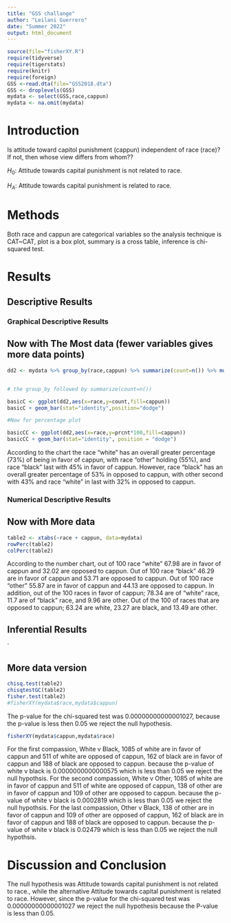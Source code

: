 ```yaml
---
title: "GSS challange"
author: "Leilani Guerrero"
date: "Summer 2022"
output: html_document
---
```








```r
source(file="fisherXY.R")
require(tidyverse)
require(tigerstats)
require(knitr)
require(foreign)
GSS <-read.dta(file="GSS2018.dta")
GSS <- droplevels(GSS)
mydata <- select(GSS,race,cappun)
mydata <- na.omit(mydata)
```

# Introduction

<!--In this section you explain what you are trying to show.  Where did the data come from?  What is the research or other question you are trying to answer?.  If you skimp in this section expect to be marked down in your grade. Paint a picture of the project a couple of paragraphs is expected!-->

Is attitude toward capitol punishment (cappun) independent of race (race)?
If not, then whose view differs from whom??

$H_0$: Attitude towards capital punishment is not related to race.

$H_A$: Attitude towards capital punishment is related to race.

# Methods

<!--Decide on your methods:  use "variable analysis" or other appropriate descriptors.  Make sure to choose at least one graphical method and at least one numerical method. Discuss what data manipulations may be needed for example subsetting or other binning procedures and what sort of graphical displays and inferential tools will be used!-->
Both race and cappun are categorical variables so the analysis technique is CAT~CAT, plot is a box plot, summary is a cross table, inference is chi-squared test.

# Results

<!--Divide this section into two sub-sections:  One for your descriptive  results and one for your inferential results.!-->

## Descriptive Results

### Graphical Descriptive Results

<!--Graphical results here.  Make sure to show your code.  Provide appropriate labels for axes, giving units if possible, and provide a good title for the graph, too.  Use the graphical results to describe the patterns if any that exist in the data as focused toward the research question. Bottom line is to explain the features of the graph that are relevant to conforming or departing to what is expected by your null hypothesis !-->



## Now with The Most data (fewer variables gives more data points)

```r
dd2 <- mydata %>% group_by(race,cappun) %>% summarize(count=n()) %>% mutate(prcnt=count/sum(count))


# the group_by followed by summarize(count=n())

basicC <- ggplot(dd2,aes(x=race,y=count,fill=cappun))
basicC + geom_bar(stat="identity",position="dodge")

#Now for percentage plot

basicCC <- ggplot(dd2,aes(x=race,y=prcnt*100,fill=cappun)) 
basicCC + geom_bar(stat="identity", position = "dodge")
```


According to the chart the race "white" has an overall greater percentage (73%) of being in favor of cappun, with race "other" holding (55%), and race "black" last with 45% in favor of cappun. However, race "black" has an overall greater percentage of 53% in opposed to cappun, with other second with 43% and race "white" in last with 32% in opposed to cappun.

### Numerical Descriptive Results

<!--Numerical results go here. Use the numerical results to describe the patterns if any that exist in the data as focused toward the research question!-->




## Now with More data

```r
table2 <- xtabs(~race + cappun, data=mydata)
rowPerc(table2)
colPerc(table2)
```

According to the number chart, out of 100 race "white" 67.98 are in favor of cappun and 32.02 are opposed to cappun. Out of 100 race "black" 46.29 are in favor of cappun and 53.71 are opposed to cappun. Out of 100 race "other" 55.87 are in favor of cappun and 44.13 are opposed to cappun. In addition, out of the 100 races in favor of cappun; 78.34 are of "white" race, 11.7 are of "black" race, and 9.96 are other. Out of the 100 of races that are opposed to cappun; 63.24 are white, 23.27 are black, and 13.49 are other.

## Inferential Results

<!--State hypothesis clearly.  Make sure your discussion of the inferential test covers all the aspects that the test output produces, such as test statistic, p-value etc.  Make a decision about the null hypothesis, explain the assumptions on which the selected test/procedure was based, and why the chosen procedure satisfys the assumptions and is appropriate to answer the research question!-->

`


## More data version

```r
chisq.test(table2)
chisqtestGC(table2)
fisher.test(table2)
#fisherXY(mydata$race,mydata$cappun)
```

The p-value for the chi-squared test was 0.00000000000001027, because the p-value is less then 0.05 we reject the null hypothesis.


```r
fisherXY(mydata$cappun,mydata$race)
```
 
 For the first compassion, White v Black, 1085 of white are in favor of cappun and 511 of white are opposed of cappun, 162 of black are in favor of cappun and 188 of black are opposed to cappun. because the p-value of white v black is 0.0000000000000575 which is less than 0.05 we reject the null hypothsis. 
 For the second compassion, White v Other, 1085 of white are in favor of cappun and 511 of white are opposed of cappun, 138 of other are in favor of cappun and 109 of other are opposed to cappun. because the p-value of white v black is 0.0002819 which is less than 0.05 we reject the null hypothsis.
 For the last compassion, Other v Black, 138 of other are in favor of cappun and 109 of other are opposed of cappun, 162 of black are in favor of cappun and 188 of black are opposed to cappun. because the p-value of white v black is 0.02479 which is less than 0.05 we reject the null hypothsis.

# Discussion and Conclusion

<!--Discussion and conclusion here.  If you found a relationship be sure to consider whether the relationship occurs because one of the variavbles causes the other, or whether they perhasps are related for some other reason.  Watch the chapter 6 videos from the GeorgeTown videos collection.!-->
The null hypothesis was Attitude towards capital punishment is not related to race., while the alternative Attitude towards capital punishment is related to race. However, since the p-value for the chi-squared test was 0.00000000000001027 we reject the null hypothesis because the P-value is less than 0.05. 